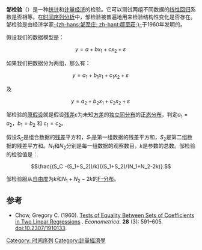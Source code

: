 {{noteTA
|G1=Math
|T=zh-hans:邹检验; zh-tw:鄒檢定
|1=zh-hans:检验; zh-tw:檢定
}}
'''邹检验'''（{{lang-en|'''Chow test'''}}）是一种[[统计|统计]]和[[计量经济学|计量经济]]的检验。它可以测试两组不同数据的[[线性回归|线性回归]]系数是否相等。在[[时间序列|时间序列分析]]中，邹检验被普遍地用来检验结构性变化是否存在。邹检验是由经济学家[[邹至庄|-{zh-hans:邹至庄; zh-hant:鄒至莊;}-]]于1960年发明的。

假设我们的数据模型是：

:<math>
y=a+bx_1 + cx_2 + \varepsilon \,
</math>

如果我们把数据分为两组，那么有：

:<math>
y=a_1+b_1x_1 + c_1x_2 + \varepsilon \,</math>

及

:<math>
y=a_2+b_2x_1 + c_2x_2 + \varepsilon \,
</math>

邹检验的[[原假设|原假设]]就是假设[[残差|残差]]<math> \varepsilon </math>为未知[[方差|方差]]的[[独立同分布|独立同分布]]的[[正态分布|正态分布]]，判定<math>a_1=a_2</math>，<math>b_1=b_2</math> 和 <math>c_1=c_2</math>。 

假设<math>S_C</math>是组合数据的[[残差|残差]]平方和，<math>S_1</math>是第一组数据的残差平方和，<math>S_2</math>是第二组数据的残差平方和。<math>N_1</math>和<math>N_2</math>分别是每一组数据的观察数目，<math>k</math>是参数的总数。邹检验的检验值是：

:<math>
\frac{(S_C -(S_1+S_2))/k}{(S_1+S_2)/(N_1+N_2-2k)}.
</math>

邹检验服从[[自由度_(统计学)|自由度]]为<math>k</math>和<math>N_1+N_2-2k</math>的[[F-分布|F-分布]]。

==参考==

* Chow, Gregory C. (1960). [https://www.jstor.org/stable/1910133?origin=crossref&seq=1#metadata_info_tab_contents Tests of Equality Between Sets of Coefficients in Two Linear Regressions] {{Wayback|url=https://www.jstor.org/stable/1910133?origin=crossref&seq=1#metadata_info_tab_contents |date=20220110073548 }}. ''Econometrica''. '''28''' (3): 591–605. doi:10.2307/1910133.
{{Statistics-stub}}
[[Category:_时间序列|Category: 时间序列]]
[[Category:計量經濟學|Category:計量經濟學]]